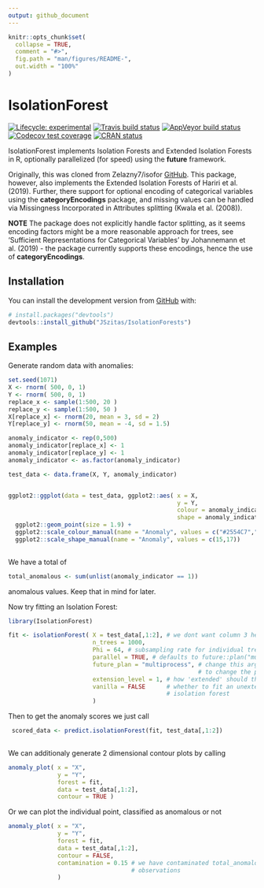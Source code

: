 ```yaml
---
output: github_document
---
```


<!-- README.md is generated from README.Rmd. Please edit that file -->

```r
knitr::opts_chunk$set(
  collapse = TRUE,
  comment = "#>",
  fig.path = "man/figures/README-",
  out.width = "100%"
)
```
# IsolationForest

<!-- badges: start -->
[![Lifecycle: experimental](https://img.shields.io/badge/lifecycle-experimental-orange.svg)](https://www.tidyverse.org/lifecycle/#experimental)
[![Travis build status](https://travis-ci.org/JSzitas/IsolationForests.svg?branch=master)](https://travis-ci.org/JSzitas/IsolationForests)
[![AppVeyor build status](https://ci.appveyor.com/api/projects/status/github/JSzitas/IsolationForests?branch=master&svg=true)](https://ci.appveyor.com/project/JSzitas/IsolationForests)
[![Codecov test coverage](https://codecov.io/gh/JSzitas/IsolationForests/branch/master/graph/badge.svg)](https://codecov.io/gh/JSzitas/IsolationForests?branch=master)
[![CRAN status](https://www.r-pkg.org/badges/version/IsolationForest)](https://CRAN.R-project.org/package=IsolationForest)
<!-- badges: end -->

IsolationForest implements Isolation Forests and Extended Isolation Forests in R, optionally parallelized (for speed) using the **future** framework. 

Originally, this was cloned from Zelazny7/isofor [GitHub](https://github.com/Zelazny7/isofor). This package, however, also implements the Extended Isolation Forests of Hariri et al.(2019). Further, there support for optional encoding of categorical variables using the **categoryEncodings** package, and missing values can be handled via Missingness Incorporated in Attributes splitting (Kwala et al. (2008)).

**NOTE** The package does not explicitly handle factor splitting, as it seems encoding factors might be a more reasonable approach for trees, see 'Sufficient Representations for Categorical Variables' by Johannemann et al. (2019) - the package currently supports these encodings, hence the use of **categoryEncodings**. 

## Installation

You can install the development version from [GitHub](https://github.com/) with:

``` r
# install.packages("devtools")
devtools::install_github("JSzitas/IsolationForests")
```
<!-- Hopefully, once a CRAN release is made, the package will also be available via the usual route: -->
<!-- ``` r -->
<!-- install.packages("IsolationForests") -->
<!-- ``` -->

## Examples 

Generate random data with anomalies: 
``` r
set.seed(1071)
X <- rnorm( 500, 0, 1)
Y <- rnorm( 500, 0, 1)
replace_x <- sample(1:500, 20 )
replace_y <- sample(1:500, 50 )
X[replace_x] <- rnorm(20, mean = 3, sd = 2)
Y[replace_y] <- rnorm(50, mean = -4, sd = 1.5)

anomaly_indicator <- rep(0,500)
anomaly_indicator[replace_x] <- 1
anomaly_indicator[replace_y] <- 1
anomaly_indicator <- as.factor(anomaly_indicator)

test_data <- data.frame(X, Y, anomaly_indicator)


ggplot2::ggplot(data = test_data, ggplot2::aes( x = X,
                                                y = Y,
                                                colour = anomaly_indicator,
                                                shape = anomaly_indicator )) +
  ggplot2::geom_point(size = 1.9) +
  ggplot2::scale_colour_manual(name = "Anomaly", values = c("#2554C7","#E42217")) +
  ggplot2::scale_shape_manual(name = "Anomaly", values = c(15,17))
  
```
We have a total of 
``` r
total_anomalous <- sum(unlist(anomaly_indicator == 1)) 
```
anomalous values. Keep that in mind for later.

Now try fitting an Isolation Forest: 
``` r
library(IsolationForest)

fit <- isolationForest( X = test_data[,1:2], # we dont want column 3 here. 
                        n_trees = 1000,
                        Phi = 64, # subsampling rate for individual trees
                        parallel = TRUE, # defaults to future::plan("multiprocess")
                        future_plan = "multiprocess", # change this argument 
                                                      # to change the plan 
                        extension_level = 1, # how 'extended' should the trees be? 
                        vanilla = FALSE      # whether to fit an unextended, original 
                                             # isolation forest
                        )

```
Then to get the anomaly scores we just call
``` r
 scored_data <- predict.isolationForest(fit, test_data[,1:2])
 
```

We can additionaly generate 2 dimensional contour plots by calling
``` r
anomaly_plot( x = "X",
              y = "Y",
              forest = fit,
              data = test_data[,1:2], 
              contour = TRUE )
```
Or we can plot the individual point, classified as anomalous or not

``` r
anomaly_plot( x = "X",
              y = "Y",
              forest = fit,
              data = test_data[,1:2], 
              contour = FALSE,
              contamination = 0.15 # we have contaminated total_anomalous/nrow(test_data),
                                   # observations 
              )
```


